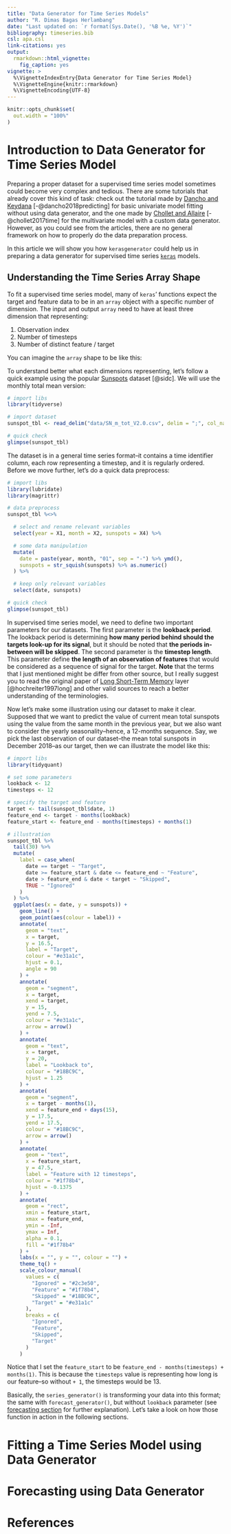 ```yaml
---
title: "Data Generator for Time Series Models"
author: "R. Dimas Bagas Herlambang"
date: "Last updated on: `r format(Sys.Date(), '%B %e, %Y')`"
bibliography: timeseries.bib
csl: apa.csl
link-citations: yes
output:
  rmarkdown::html_vignette:
    fig_caption: yes
vignette: >
  %\VignetteIndexEntry{Data Generator for Time Series Model}
  %\VignetteEngine{knitr::rmarkdown}
  %\VignetteEncoding{UTF-8}
---
```


```r
knitr::opts_chunk$set(
  out.width = "100%"
)
```

# Introduction to Data Generator for Time Series Model {#intro}

Preparing a proper dataset for a supervised time series model sometimes could become very complex and tedious. There are some tutorials that already cover this kind of task: check out the tutorial made by [Dancho and Keydana](https://blogs.rstudio.com/tensorflow/posts/2018-06-25-sunspots-lstm/) [-@dancho2018predicting] for basic univariate model fitting without using data generator, and the one made by [Chollet and Allaire](https://blogs.rstudio.com/tensorflow/posts/2017-12-20-time-series-forecasting-with-recurrent-neural-networks/) [-@chollet2017time] for the multivariate model with a custom data generator. However, as you could see from the articles, there are no general framework on how to properly do the data preparation process.

In this article we will show you how `kerasgenerator` could help us in preparing a data generator for supervised time series [`keras`](https://keras.rstudio.com) models.

## Understanding the Time Series Array Shape

To fit a supervised time series model, many of `keras`' functions expect the target and feature data to be in an `array` object with a specific number of dimension. The input and output `array` need to have at least three dimension that representing:

1. Observation index
2. Number of timesteps
3. Number of distinct feature / target

You can imagine the `array` shape to be like this:

<!-- insert image -->

To understand better what each dimensions representing, let's follow a quick example using the popular [Sunspots](http://www.sidc.be/silso/datafiles) dataset [@sidc]. We will use the monthly total mean version:

```r

# import libs
library(tidyverse)

# import dataset
sunspot_tbl <- read_delim("data/SN_m_tot_V2.0.csv", delim = ";", col_names = FALSE)

# quick check
glimpse(sunspot_tbl)

```

The dataset is in a general time series format--it contains a time identifier column, each row representing a timestep, and it is regularly ordered. Before we move further, let's do a quick data preprocess:

```r

# import libs
library(lubridate)
library(magrittr)

# data preprocess
sunspot_tbl %<>%

  # select and rename relevant variables
  select(year = X1, month = X2, sunspots = X4) %>%

  # some data manipulation
  mutate(
    date = paste(year, month, "01", sep = "-") %>% ymd(),
    sunspots = str_squish(sunspots) %>% as.numeric()
  ) %>%

  # keep only relevant variables
  select(date, sunspots)

# quick check
glimpse(sunspot_tbl)

```

In supervised time series model, we need to define two important parameters for our datasets. The first parameter is the **lookback period**. The lookback period is determining **how many period behind should the targets look-up for its signal**, but it should be noted that **the periods in-between will be skipped**. The second parameter is the **timestep length**. This parameter define **the length of an observation of features** that would be considered as a sequence of signal for the target. **Note** that the terms that I just mentioned might be differ from other source, but I really suggest you to read the original paper of [Long Short-Term Memory](https://www.bioinf.jku.at/publications/older/2604.pdf) layer [@hochreiter1997long] and other valid sources to reach a better understanding of the terminologies.

Now let's make some illustration using our dataset to make it clear. Supposed that we want to predict the value of current mean total sunspots using the value from the same month in the previous year, but we also want to consider the yearly seasonality--hence, a 12-months sequence. Say, we pick the last observation of our dataset--the mean total sunspots in December 2018--as our target, then we can illustrate the model like this:

```r

# import libs
library(tidyquant)

# set some parameters
lookback <- 12
timesteps <- 12

# specify the target and feature
target <- tail(sunspot_tbl$date, 1)
feature_end <- target - months(lookback)
feature_start <- feature_end - months(timesteps) + months(1)

# illustration
sunspot_tbl %>%
  tail(30) %>%
  mutate(
    label = case_when(
      date == target ~ "Target",
      date >= feature_start & date <= feature_end ~ "Feature",
      date > feature_end & date < target ~ "Skipped",
      TRUE ~ "Ignored"
    )
  ) %>%
  ggplot(aes(x = date, y = sunspots)) +
    geom_line() +
    geom_point(aes(colour = label)) +
    annotate(
      geom = "text",
      x = target,
      y = 16.5,
      label = "Target",
      colour = "#e31a1c",
      hjust = 0.1,
      angle = 90
    ) +
    annotate(
      geom = "segment",
      x = target,
      xend = target,
      y = 15,
      yend = 7.5,
      colour = "#e31a1c",
      arrow = arrow()
    ) +
    annotate(
      geom = "text",
      x = target,
      y = 20,
      label = "Lookback to",
      colour = "#18BC9C",
      hjust = 1.25
    ) +
    annotate(
      geom = "segment",
      x = target - months(1),
      xend = feature_end + days(15),
      y = 17.5,
      yend = 17.5,
      colour = "#18BC9C",
      arrow = arrow()
    ) +
    annotate(
      geom = "text",
      x = feature_start,
      y = 47.5,
      label = "Feature with 12 timesteps",
      colour = "#1f78b4",
      hjust = -0.1375
    ) +
    annotate(
      geom = "rect",
      xmin = feature_start,
      xmax = feature_end,
      ymin = -Inf,
      ymax = Inf,
      alpha = 0.1,
      fill = "#1f78b4"
    ) +
    labs(x = "", y = "", colour = "") +
    theme_tq() +
    scale_colour_manual(
      values = c(
        "Ignored" = "#2c3e50",
        "Feature" = "#1f78b4",
        "Skipped" = "#18BC9C",
        "Target" = "#e31a1c"
      ),
      breaks = c(
        "Ignored",
        "Feature",
        "Skipped",
        "Target"
      )
    )

```

Notice that I set the `feature_start` to be `feature_end - months(timesteps) + months(1)`. This is because the `timesteps` value is representing how long is our feature--so without `+ 1`, the timesteps would be 13.

Basically, the `series_generator()` is transforming your data into this format; the same with `forecast_generator()`, but without `lookback` parameter (see [forecasting section](#forecast) for further explanation). Let's take a look on how those function in action in the following sections.

# Fitting a Time Series Model using Data Generator {#fitting}

# Forecasting using Data Generator {#forecast}

# References
